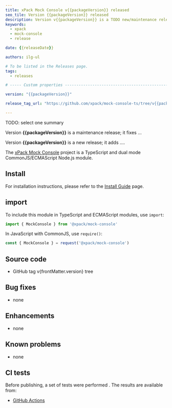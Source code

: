 ```yaml
---
title: xPack Mock Console v{{packageVersion}} released
seo_tile: Version {{packageVersion}} released
description: Version v{{packageVersion}} is a TODO new/maintenance release
keywords:
  - xpack
  - mock-console
  - release

date: {{releaseDate}}

authors: ilg-ul

# To be listed in the Releases page.
tags:
  - releases

# ----- Custom properties -----------------------------------------------------

version: "{{packageVersion}}"

release_tag_url: "https://github.com/xpack/mock-console-ts/tree/v{{packageVersion}}"

---
```




TODO: select one summary

Version **{{packageVersion}}** is a maintenance release; it fixes ...

Version **{{packageVersion}}** is a new release; it adds ....

<!-- truncate -->

<PageMetadata title={frontMatter.seo_title} />

The [xPack Mock Console](https://xpack.github.io/mock-console-ts/)
project is a TypeScript and dual mode CommonJS/ECMAScript Node.js module.

<Prerequisites nodeVersion="18.0.0"/>

## Install

For installation instructions, please refer to the
[Install Guide](/docs/install/)
page.

## import

To include this module in TypeScript and ECMAScript modules, use `import`:

```typescript
import { MockConsole } from '@xpack/mock-console'
```

In JavaScript with CommonJS, use `require()`:

```javascript
const { MockConsole } = request('@xpack/mock-console')
```

## Source code

- <Link to={frontMatter.release_tag_url}>GitHub tag v{frontMatter.version} tree</Link>

## Bug fixes

- none

## Enhancements

- none

## Known problems

- none

## CI tests

Before publishing, a set of tests were performed .
The results are available from:

- [GitHub Actions](https://github.com/xpack/mock-console-ts/actions)

